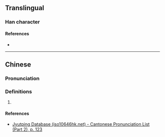 {{character info}}
==Translingual==

===Han character===
{{Han char|rn=72|rad=日|as=09|sn=13|four=64027|canj=AJBJ|ids=⿰日南}}

====References====
* {{Han ref|kx=0498.170|dkj=14055|hdz=21523.010|uh=6694|ud=26260|bh=DDC6|bd=56774}}

----

==Chinese==
{{zh-forms}}

===Pronunciation===
{{zh-pron
|m=nán
|c=naam4,laam4
|mc=y
|oc=y
|cat=
}}

===Definitions===
{{zh-hanzi}}

# {{rfdef|zh}}

====References====
* [http://www.iso10646hk.net/jp/document/download.jsp Jyutping Database (iso10646hk.net) - Cantonese Pronunciation List (Part 2), p. 123]